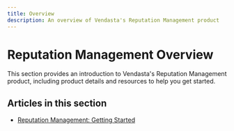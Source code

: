 ```yaml
---
title: Overview
description: An overview of Vendasta's Reputation Management product
---
```


# Reputation Management Overview

This section provides an introduction to Vendasta's Reputation Management product, including product details and resources to help you get started.

## Articles in this section

 - [Reputation Management: Getting Started](./getting-started)